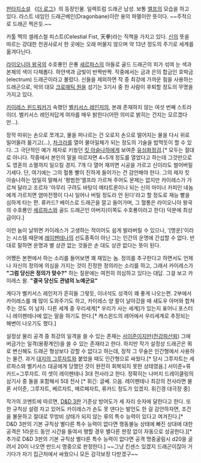 [[판타지소설]] 《[[더 로그]]》의 등장인물. 일렉트럼 드래곤 남성.
보통 [[엘프]]의 모습을 하고 있다. 라스트 네임인 드래곤베인(Dragonbane)이란 용의 파멸이란 뜻이다. ~~주적으로 드래곤 찍은듯.~~

카툴 멕의 셀레스철 피스트(Celestial Fist, 天拳)라는 직책을 가지고 있다. [[신]]의 뜻을 따르는 강대한 천권사로서 한 곳에는 오래 머물지 않으며 약 13년 정도의 주기로 세계를 옮겨다닌다.

[[라이오니아 왕국]]의 수호룡인 은룡 [[세르파스]]의 아들로 골드 드래곤의 피가 섞여 눈 색과 본체의 색이 다채롭다. 하얀색과 금빛이 반짝반짝. 작중에서는 금과 은의 합금인 호박금(electrum) 드래곤이라고 불렀다.
신들을 제외하면 작 중 최강에 가까운 힘을 사용하는 드래곤으로, 악의 대모 [[크로매틱 원]]을 섬기는 3기사 중 한 사람이 후퇴할 정도의 무명을 가지고 있다.

[[카이레스 윈드워커]]가 속했던 [[벨키서스 레인저]]의, 본래 존재하지 않는 여섯 번째 스트라이더. 벨키서스 레인저답게 여자를 매우 밝힌다(어떤 의미로 밝히는 건지는 모르겠다만...).

장작 따위는 손으로 쪼개고, 물을 퍼나르는 건 오로지 손으로 떨어지는 물을 다시 위로 밀어올려 옮기고(…), [[차크라]]를 열어 물아일체가 되는 정도의 기술을 밥먹듯이 할 수 있다. 그 극단적인 예가 제자로 키웠던 [[킷 아슬나하]]에게 보여준 [[유심화정검]].[* 모두는 절대로 아니다. 작중에서 본인의 말을 따르자면 4~5개 정도를 열었다고 하는데 그것만으로도 영혼의 소멸까지 일으킬 경지. 7개 다 열어 재끼면 시공을 가르고 신이라도 썰어버릴 기세다. 단, 여기에는 그의 혈통 빨이 진하게 들어가는 건 감안해야 한다. 그의 제자 킷 아슬나하는 엄밀히 말해서 '평범한'엘프라 가르쳐 주어도 문제는 없지만 카이레스가 가르쳐 달라고 조르자 '아무리 구려도 바탕이 메타트론이나 되는 신의 마이너 카피인 네놈에게 가르치면 염마전쟁이 다시 일어나 버릴 정도라 안 된다'라고 할 정도로 재능 빨을 심하게 타는 편. 류카드? 베이스로 드래곤을 깔고 들어가며, 그 혈통은 라이오니아 왕국의 수호룡인 [[세르파스]]와 골드 드래곤인 아버지(이쪽도 수호룡이라고 한다) 덕분에 최상급이다.]

이런 놈이 날뛰면 카이레스가 고생하는 적이어도 쉽게 발라버릴 수 있으나, '[명운]'이라는 시스템 때문에 [[레이펜테나]]의 선도종족이 아닌 그는 인간의 운명에 간섭할 수 없다. 반대로 말하면 운명과 별 상관 없는 것들은 손 대도 상관 없다는 뜻이 된다.

어쨌든 본편에서 하는 소리를 들어보면 꽤 재밌는 놈. 정의를 추구한다고 하면서도 언제나 자신의 정의에 의심을 가지는 것이 진정한 정의라는 소리를 하고, 그래서 카이레스가 '''"그럼 당신은 정의가 맞수?"''' 하는 질문에는 여전히 의심하고 있다는 대답. 그걸 보고 카이레스 왈. '''"결국 당신도 관념의 노예군요"'''

게다가 벨키서스 레인저가 흔히들 그렇듯, 이녀석도 성격이 꽤 좋게 나오는편. 2부에서 카이레스를 꽤 많이 도와주기도 하고, 카이레스 양 팔이 날아갔을 때 섀도우 아머와 합쳐주는 것도 이 남자. 다른 세계 중 우리세계[* 우리가 사는 세계]가 있는지 표어니 포스터니 레이펜테나에 없는 말을 하기도 한다.[* 캐스윈드의 레어에서 우리세계로 추정되는 해변이 나오기도 했다.]

설정상 물리 공격 중 최강의 일격을 쓸 수 있는 존재는 [[서이준]]이지만([[천강파산뢰]]) 그에 버금가는 일격(용황계인)을 쓸 수 있는 존재라고 한다. 하지만 작가 설정상 드래곤은 뭐로 변신해도 드래곤 형상보다 강할 수 없다고 하는데, 정작 그 무술은 인간형에서 사용하는 물건. 과거 [[대지의 그루자트]]와 붙었을 때도 인간형으로 싸웠다.[* 당시 그루자트는 세르파스와 벨키서스 대공에게 당했던 것이 완전히 회복되지 못한 상태였음.] 서이준=류카드=그루자트. 이 셋이 레이펜테나 3대 전사라고 한다. 정확히는 나머지 드레이클링의 삼기사 중 둘을 포함해서 5대 전사 [* 휘긴: 글쎄. 으음. 레이펜테나 최강의 전사라면 물론 서이준, 그루자트, 베르자트, 메르페자트, 류카드 정도가 있겠지. 휘긴경 대극장 중]

작가의 코멘트에 따르면, [[D&D 3판]] 기준상 방어도가 세 자리 숫자에 달한다고 한다. 또한 규칙상 설령 자고 있어도 카이레스가 손도 못 댄다는 발언도 한 걸 감안하자면, 조건을 불문하고 절대로 무방비 상태가 되지 않는 류의 특수 능력이 있다고 여겨진다.[* D&D 3판의 기본 규칙상 별다른 특수 능력이 없다면 행동불능 상태에 빠진 상대에 대한 공격은 1라운드 동안 시간을 들여서 행할 경우 별다른 판정 없이 자동으로 성공한다.][* 추가로 D&D 3판의 기본 규칙상 별다른 특수 능력이 없다면 공격 명중굴림시 d20을 굴려서 20이 나오면 반드시 명중으로 판정한다.] ~~그냥 킨센스 있겠지 드래곤이잖아 거기다가 자기 집근처에서 싸웠으니 모든 감각보정 다받겠구~~

